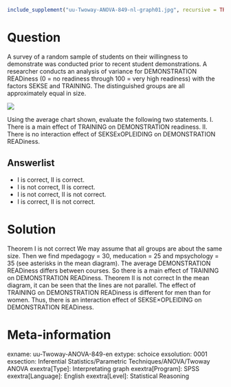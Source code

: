 ```r
include_supplement("uu-Twoway-ANOVA-849-nl-graph01.jpg", recursive = TRUE)
```
Question
========
A survey of a random sample of students on their willingness to demonstrate was conducted prior to recent student demonstrations. A researcher conducts an analysis of variance for DEMONSTRATION READiness (0 = no readiness through 100 = very high readiness) with the factors SEKSE and TRAINING. The distinguished groups are all approximately equal in size. 

![](uu-Twoway-ANOVA-849-nl-graph01.jpg)

Using the average chart shown, evaluate the following two statements.  I. There is a main effect of TRAINING on DEMONSTRATION readiness. II. There is no interaction effect of SEKSExOPLEIDING on DEMONSTRATION READiness.

Answerlist
----------
* I is correct, II is correct.
* I is not correct, II is correct.
* I is not correct, II is not correct.
* I is correct, II is not correct.


Solution
========
Theorem I is not correct We may assume that all groups are about the same size. Then we find mpedagogy = 30, meducation = 25 and mpsychology = 35 (see asterisks in the mean diagram). The average DEMONSTRATION READiness differs between courses. So there is a main effect of TRAINING on DEMONSTRATION READiness.  Theorem II is not correct In the mean diagram, it can be seen that the lines are not parallel. The effect of TRAINING on DEMONSTRATION READiness is different for men than for women. Thus, there is an interaction effect of SEKSE×OPLEIDING on DEMONSTRATION READiness.

Meta-information
================
exname: uu-Twoway-ANOVA-849-en
extype: schoice
exsolution: 0001
exsection: Inferential Statistics/Parametric Techniques/ANOVA/Twoway ANOVA
exextra[Type]: Interpretating graph
exextra[Program]: SPSS
exextra[Language]: English
exextra[Level]: Statistical Reasoning